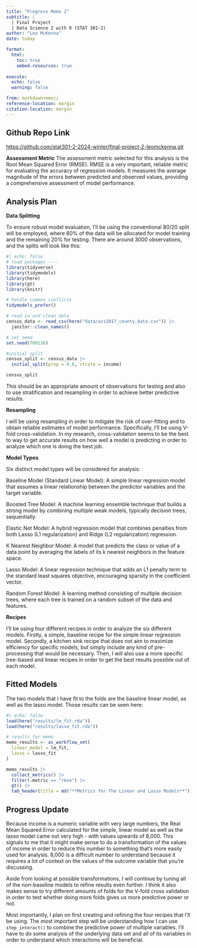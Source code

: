 ```yaml
---
title: "Progress Memo 2"
subtitle: |
  | Final Project 
  | Data Science 2 with R (STAT 301-2)
author: "Leo McKenna"
date: today

format:
  html:
    toc: true
    embed-resources: true
    
execute:
  echo: false
  warning: false

from: markdown+emoji 
reference-location: margin
citation-location: margin
---
```


::: {.callout-tip icon=false}

## Github Repo Link

[https://github.com/stat301-2-2024-winter/final-project-2-leomckenna.git](https://github.com/stat301-2-2024-winter/final-project-2-leomckenna.git)

:::

**Assessment Metric**
The assessment metric selected for this analysis is the Root Mean Squared Error (RMSE). RMSE is a very important, reliable metric for evaluating the accuracy of regression models. It measures the average magnitude of the errors between predicted and observed values, providing a comprehensive assessment of model performance.

## Analysis Plan

**Data Splitting**

To ensure robust model evaluation, I'll be using the conventional 80/20 split will be employed, where 80% of the data will be allocated for model training and the remaining 20% for testing. There are around 3000 observations, and the splits will look like this:

```r
#| echo: false
# load packages ----
library(tidyverse)
library(tidymodels)
library(here)
library(gt)
library(knitr)

# handle common conflicts
tidymodels_prefer()

# read in and clean data 
census_data <- read_csv(here("data/acs2017_county_data.csv")) |> 
  janitor::clean_names() 

# set seed 
set.seed(700136)

#initial split
census_split <- census_data |> 
  initial_split(prop = 0.8, strata = income)

census_split
```
This should be an appropriate amount of observations for testing and also to use stratification and resampling in order to achieve better predictive results.
 
**Resampling**

I will be using resampling in order to mitigate the risk of over-fitting and to obtain reliable estimates of model performance. Specifically, I'll be using V-fold cross-validation. In my research, cross-validation seems to be the best to way to get accurate results on how well a model is predicting in order to analyze which one is doing the best job. 

**Model Types**

Six distinct model types will be considered for analysis:

Baseline Model (Standard Linear Model): A simple linear regression model that assumes a linear relationship between the predictor variables and the target variable.

Boosted Tree Model: A machine learning ensemble technique that builds a strong model by combining multiple weak models, typically decision trees, sequentially. 

Elastic Net Model: A hybrid regression model that combines penalties from both Lasso (L1 regularization) and Ridge (L2 regularization) regression.

K Nearest Neighbor Model: A model that predicts the class or value of a data point by averaging the labels of its k nearest neighbors in the feature space.

Lasso Model: A linear regression technique that adds an L1 penalty term to the standard least squares objective, encouraging sparsity in the coefficient vector.

Random Forest Model: A learning method consisting of multiple decision trees, where each tree is trained on a random subset of the data and features.



**Recipes**

I'll be using four different recipes in order to analyze the six different models. Firstly, a simple, baseline recipe for the simple linear regression model. Secondly, a kitchen sink recipe that does not aim to maximize efficiency for specific models, but simply include any kind of pre-processing that would be necessary. Then, I will also use a more specific tree-based and linear recipes in order to get the best results possible out of each model.


## Fitted Models

The two models that I have fit to the folds are the baseline linear model, as well as the lasso model. Those results can be seen here:

```r
#| echo: false
load(here("results/lm_fit.rda"))
load(here("results/lasso_fit.rda"))

# results for memo
memo_results <- as_workflow_set(
  linear_model = lm_fit,
  lasso = lasso_fit
)

memo_results |> 
  collect_metrics() |> 
  filter(.metric == "rmse") |> 
  gt() |> 
  tab_header(title = md("**Metrics for The Linear and Lasso Models**"))


```


## Progress Update

Because income is a numeric variable with very large numbers, the Real Mean Squared Error calculated for the simple, linear model as well as the lasso model came out very high - with values upwards of 8,000. This signals to me that it might make sense to do a transformation of the values of income in order to reduce this number to something that's more easily used for analysis. 8,000 is a difficult number to understand because it requires a lot of context on the values of the outcome variable that you're discussing. 

Aside from looking at possible transformations, I will continue by tuning all of the non-baseline models to refine results even further. I think it also makes sense to try different amounts of folds for the V-fold cross validation in order to test whether doing more folds gives us more predictive power or not.

Most importantly, I plan on first creating and refining the four recipes that I'll be using. The most important step will be understanding how I can use `step_interact()` to combine the predictive power of multiple variables. I'll have to do some analysis of the underlying data set and all of its variables in order to understand which interactions will be beneficial.

















